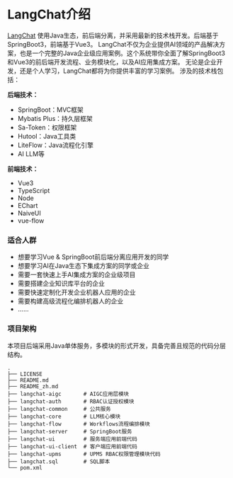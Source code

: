 # LangChat介绍

[LangChat](http://github.com/tycoding/langchat) 使用Java生态，前后端分离，并采用最新的技术栈开发。后端基于SpringBoot3，前端基于Vue3。
LangChat不仅为企业提供AI领域的产品解决方案，也是一个完整的Java企业级应用案例。这个系统带你全面了解SpringBoot3和Vue3的前后端开发流程、业务模块化，以及AI应用集成方案。
无论是企业开发，还是个人学习，LangChat都将为你提供丰富的学习案例。
涉及的技术栈包括：

**后端技术：**

- SpringBoot：MVC框架
- Mybatis Plus：持久层框架
- Sa-Token：权限框架
- Hutool：Java工具类
- LiteFlow：Java流程化引擎
- AI LLM等

**前端技术：**

- Vue3
- TypeScript
- Node
- EChart
- NaiveUI
- vue-flow

### 适合人群

- 想要学习Vue & SpringBoot前后端分离应用开发的同学
- 想要学习AI在Java生态下集成方案的同学或企业
- 需要一套快速上手AI集成方案的企业级项目
- 需要搭建企业知识库平台的企业
- 需要快速定制化开发企业机器人应用的企业
- 需要构建高级流程化编排机器人的企业
- ......

### 项目架构

本项目后端采用Java单体服务，多模块的形式开发，具备完善且规范的代码分层结构。

```text copy
.
├── LICENSE
├── README.md
├── README_zh.md
├── langchat-aigc       # AIGC应用层模块
├── langchat-auth       # RBAC认证授权模块
├── langchat-common     # 公共服务
├── langchat-core       # LLM核心模块
├── langchat-flow       # Workflows流程编排模块
├── langchat-server     # SpringBoot服务
├── langchat-ui         # 服务端应用前端代码
├── langchat-ui-client  # 客户端应用前端代码
├── langchat-upms       # UPMS RBAC权限管理模块代码
├── langchat.sql        # SQL脚本
└── pom.xml
```
